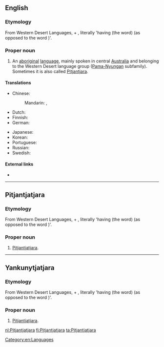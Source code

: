 ==English==
{{wikipedia}}

===Etymology===
From Western Desert Languages, {{term|pitjantja}} + {{term|tjara}}, literally 'having (the word) {{term|pitjantja}} (as opposed to the word {{term|yankunytja}})'.

===Proper noun===
{{en-proper noun}}

# An [[aboriginal]] [[language]], mainly spoken in central [[Australia]] and belonging to the Western Desert language group ([[Pama-Nyungan]] subfamily). Sometimes it is also called [[Pitjantjara]].

====Translations====
{{trans-top|the aboriginal language mainly spoken in central Australia}}
* Chinese:
*: Mandarin: {{t|cmn|皮堅加加拉印地安語|sc=Hani}}, {{t|cmn|皮坚加加拉印地安语|tr=Píjiānjiājiālā yìndìān yǔ|sc=Hani}}
* Dutch: {{t+|nl|Pitjantjatjara}}
* Finnish: {{t+|fi|pitjantjatjara}}
* German: {{t-|de|Pitjantjatjara|n}}
{{trans-mid}}
* Japanese: {{t-|ja|ピチャンチャチャラ語|tr=Pichanchachara-go|sc=Jpan}}
* Korean: {{t-|ko|피짠짜짜라어|tr=Pijjanjjajjara-eo|sc=Kore}}
* Portuguese: {{t+|pt|pitjantjatjara}}
* Russian: {{t-|ru|питьянтьятьяра|m|f|tr=pitʹjantʹjatʹjára|sc=Cyrl}}
* Swedish: {{t+|sv|pitjantjatjara}}
{{trans-bottom}}

====External links====
* {{ethnologue|code=pjt}}

[[Category:en:Languages]]

----

==Pitjantjatjara==

===Etymology===
From Western Desert Languages, {{term|pitjantja}} + {{term|tjara}}, literally 'having (the word) {{term|pitjantja}} (as opposed to the word {{term|yankunytja}})'.

===Proper noun===
{{head|pjt|proper noun}}

# [[#English|Pitjantjatjara]].

----

==Yankunytjatjara==

===Etymology===
From Western Desert Languages, {{term|pitjantja}} + {{term|tjara}}, literally 'having (the word) {{term|pitjantja}} (as opposed to the word {{term|yankunytja}})'.

===Proper noun===
{{head|kdd|proper noun}}

# [[#English|Pitjantjatjara]].

[[nl:Pitjantjatjara]]
[[fi:Pitjantjatjara]]
[[ta:Pitjantjatjara]]